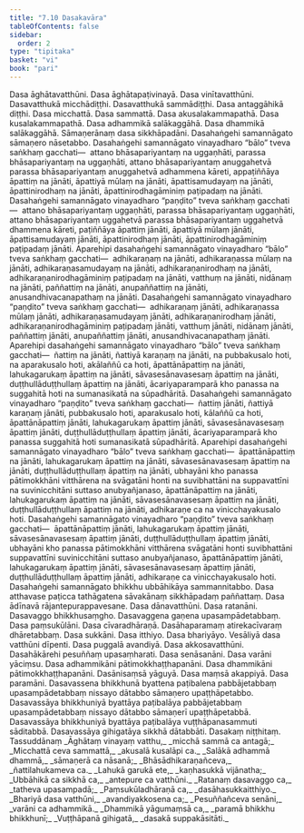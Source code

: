 ```yaml
---
title: "7.10 Dasakavāra"
tableOfContents: false
sidebar:
  order: 2
type: "tipitaka"
basket: "vi"
book: "pari"
---
```



<DynamicBreadcrumb />

<Division number="330" book="pari">

<Paragraph number="1565" book="pari">
Dasa āghātavatthūni. Dasa āghātapaṭivinayā. Dasa vinītavatthūni. Dasavatthukā micchādiṭṭhi. Dasavatthukā sammādiṭṭhi. Dasa antaggāhikā diṭṭhi. Dasa micchattā. Dasa sammattā. Dasa akusalakammapathā. Dasa kusalakammapathā. Dasa adhammikā salākaggāhā. Dasa dhammikā salākaggāhā. Sāmaṇerānaṃ dasa sikkhāpadāni. Dasahaṅgehi samannāgato sāmaṇero nāsetabbo.
</Paragraph>

<Paragraph number="1566" book="pari">
Dasahaṅgehi samannāgato vinayadharo “bālo” tveva saṅkhaṃ gacchati—  attano bhāsapariyantaṃ na uggaṇhāti, parassa bhāsapariyantaṃ na uggaṇhāti, attano bhāsapariyantaṃ anuggahetvā parassa bhāsapariyantaṃ anuggahetvā adhammena kāreti, appaṭiññāya āpattiṃ na jānāti, āpattiyā mūlaṃ na jānāti, āpattisamudayaṃ na jānāti, āpattinirodhaṃ na jānāti, āpattinirodhagāminiṃ paṭipadaṃ na jānāti.
</Paragraph>

<Paragraph number="1567" book="pari">
Dasahaṅgehi samannāgato vinayadharo “paṇḍito” tveva saṅkhaṃ gacchati—  attano bhāsapariyantaṃ uggaṇhāti, parassa bhāsapariyantaṃ uggaṇhāti, attano bhāsapariyantaṃ uggahetvā parassa bhāsapariyantaṃ uggahetvā dhammena kāreti, paṭiññāya āpattiṃ jānāti, āpattiyā mūlaṃ jānāti, āpattisamudayaṃ jānāti, āpattinirodhaṃ jānāti, āpattinirodhagāminiṃ paṭipadaṃ jānāti.
</Paragraph>

<Paragraph number="1568" book="pari">
Aparehipi dasahaṅgehi samannāgato vinayadharo “bālo” tveva saṅkhaṃ gacchati—  adhikaraṇaṃ na jānāti, adhikaraṇassa mūlaṃ na jānāti, adhikaraṇasamudayaṃ na jānāti, adhikaraṇanirodhaṃ na jānāti, adhikaraṇanirodhagāminiṃ paṭipadaṃ na jānāti, vatthuṃ na jānāti, nidānaṃ na jānāti, paññattiṃ na jānāti, anupaññattiṃ na jānāti, anusandhivacanapathaṃ na jānāti.
</Paragraph>

<Paragraph number="1569" book="pari">
Dasahaṅgehi samannāgato vinayadharo “paṇḍito” tveva saṅkhaṃ gacchati—  adhikaraṇaṃ jānāti, adhikaraṇassa mūlaṃ jānāti, adhikaraṇasamudayaṃ jānāti, adhikaraṇanirodhaṃ jānāti, adhikaraṇanirodhagāminiṃ paṭipadaṃ jānāti, vatthuṃ jānāti, nidānaṃ jānāti, paññattiṃ jānāti, anupaññattiṃ jānāti, anusandhivacanapathaṃ jānāti.
</Paragraph>

<Paragraph number="1570" book="pari">
Aparehipi dasahaṅgehi samannāgato vinayadharo “bālo” tveva saṅkhaṃ gacchati—  ñattiṃ na jānāti, ñattiyā karaṇaṃ na jānāti, na pubbakusalo hoti, na aparakusalo hoti, akālaññū ca hoti, āpattānāpattiṃ na jānāti, lahukagarukaṃ āpattiṃ na jānāti, sāvasesānavasesaṃ āpattiṃ na jānāti, duṭṭhullāduṭṭhullaṃ āpattiṃ na jānāti, ācariyaparamparā kho panassa na suggahitā hoti na sumanasikatā na sūpadhāritā.
</Paragraph>

<Paragraph number="1571" book="pari">
Dasahaṅgehi samannāgato vinayadharo “paṇḍito” tveva saṅkhaṃ gacchati—  ñattiṃ jānāti, ñattiyā karaṇaṃ jānāti, pubbakusalo hoti, aparakusalo hoti, kālaññū ca hoti, āpattānāpattiṃ jānāti, lahukagarukaṃ āpattiṃ jānāti, sāvasesānavasesaṃ āpattiṃ jānāti, duṭṭhullāduṭṭhullaṃ āpattiṃ jānāti, ācariyaparamparā kho panassa suggahitā hoti sumanasikatā sūpadhāritā.
</Paragraph>

<Paragraph number="1572" book="pari">
Aparehipi dasahaṅgehi samannāgato vinayadharo “bālo” tveva saṅkhaṃ gacchati—  āpattānāpattiṃ na jānāti, lahukagarukaṃ āpattiṃ na jānāti, sāvasesānavasesaṃ āpattiṃ na jānāti, duṭṭhullāduṭṭhullaṃ āpattiṃ na jānāti, ubhayāni kho panassa pātimokkhāni vitthārena na svāgatāni honti na suvibhattāni na suppavattīni na suvinicchitāni suttaso anubyañjanaso, āpattānāpattiṃ na jānāti, lahukagarukaṃ āpattiṃ na jānāti, sāvasesānavasesaṃ āpattiṃ na jānāti, duṭṭhullāduṭṭhullaṃ āpattiṃ na jānāti, adhikaraṇe ca na vinicchayakusalo hoti.
</Paragraph>

<Paragraph number="1573" book="pari">
Dasahaṅgehi samannāgato vinayadharo “paṇḍito” tveva saṅkhaṃ gacchati—  āpattānāpattiṃ jānāti, lahukagarukaṃ āpattiṃ jānāti, sāvasesānavasesaṃ āpattiṃ jānāti, duṭṭhullāduṭṭhullaṃ āpattiṃ jānāti, ubhayāni kho panassa pātimokkhāni vitthārena svāgatāni honti suvibhattāni suppavattīni suvinicchitāni suttaso anubyañjanaso, āpattānāpattiṃ jānāti, lahukagarukaṃ āpattiṃ jānāti, sāvasesānavasesaṃ āpattiṃ jānāti, duṭṭhullāduṭṭhullaṃ āpattiṃ jānāti, adhikaraṇe ca vinicchayakusalo hoti.
</Paragraph>

<Paragraph number="1574" book="pari">
Dasahaṅgehi samannāgato bhikkhu ubbāhikāya sammannitabbo. Dasa atthavase paṭicca tathāgatena sāvakānaṃ sikkhāpadaṃ paññattaṃ. Dasa ādīnavā rājantepurappavesane. Dasa dānavatthūni. Dasa ratanāni. Dasavaggo bhikkhusaṃgho. Dasavaggena gaṇena upasampādetabbaṃ. Dasa paṃsukūlāni. Dasa cīvaradhāraṇā. Dasāhaparamaṃ atirekacīvaraṃ dhāretabbaṃ. Dasa sukkāni. Dasa itthiyo. Dasa bhariyāyo. Vesāliyā dasa vatthūni dīpenti. Dasa puggalā avandiyā. Dasa akkosavatthūni. Dasahākārehi pesuññaṃ upasaṃharati. Dasa senāsanāni. Dasa varāni yāciṃsu. Dasa adhammikāni pātimokkhaṭṭhapanāni. Dasa dhammikāni pātimokkhaṭṭhapanāni. Dasānisaṃsā yāguyā. Dasa maṃsā akappiyā. Dasa paramāni. Dasavassena bhikkhunā byattena paṭibalena pabbājetabbaṃ upasampādetabbaṃ nissayo dātabbo sāmaṇero upaṭṭhāpetabbo. Dasavassāya bhikkhuniyā byattāya paṭibalāya pabbājetabbaṃ upasampādetabbaṃ nissayo dātabbo sāmaṇerī upaṭṭhāpetabbā. Dasavassāya bhikkhuniyā byattāya paṭibalāya vuṭṭhāpanasammuti sāditabbā. Dasavassāya gihigatāya sikkhā dātabbāti.

</Paragraph>
</Division>

<Paragraph number="1575" type="center" book="pari">
Dasakaṃ niṭṭhitaṃ.



</Paragraph>

<Paragraph number="1576" type="center" book="pari">
Tassuddānaṃ


</Paragraph>

<Paragraph number="1577" type="verses" book="pari">
_Āghātaṃ vinayaṃ vatthu,_  
_micchā sammā ca antagā;_  
_Micchattā ceva sammattā,_  
_akusalā kusalāpi ca._  

</Paragraph>

<Paragraph number="1578" type="verses" book="pari">
_Salākā adhammā dhammā,_  
_sāmaṇerā ca nāsanā;_  
_Bhāsādhikaraṇañceva,_  
_ñattilahukameva ca._  

</Paragraph>

<Paragraph number="1579" type="verses" book="pari">
_Lahukā garukā ete,_  
_kaṇhasukkā vijānatha;_  
_Ubbāhikā ca sikkhā ca,_  
_antepure ca vatthūni._  

</Paragraph>

<Paragraph number="1580" type="verses" book="pari">
_Ratanaṃ dasavaggo ca,_  
_tatheva upasampadā;_  
_Paṃsukūladhāraṇā ca,_  
_dasāhasukkaitthiyo._  

</Paragraph>

<Paragraph number="1581" type="verses" book="pari">
_Bhariyā dasa vatthūni,_  
_avandiyakkosena ca;_  
_Pesuññañceva senāni,_  
_varāni ca adhammikā._  

</Paragraph>

<Paragraph number="1582" type="verses" book="pari">
_Dhammikā yāgumaṃsā ca,_  
_paramā bhikkhu bhikkhunī;_  
_Vuṭṭhāpanā gihigatā,_  
_dasakā suppakāsitāti._
</Paragraph>